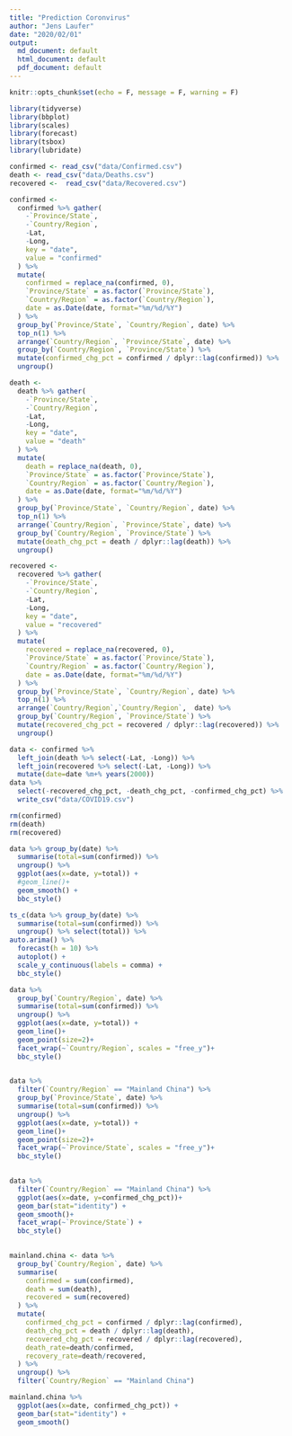 ```yaml
---
title: "Prediction Coronvirus"
author: "Jens Laufer"
date: "2020/02/01"
output:
  md_document: default
  html_document: default
  pdf_document: default
---
```


```r
knitr::opts_chunk$set(echo = F, message = F, warning = F)
```

```r
library(tidyverse)
library(bbplot)
library(scales)
library(forecast)
library(tsbox)
library(lubridate)
```


```r
confirmed <- read_csv("data/Confirmed.csv") 
death <- read_csv("data/Deaths.csv")
recovered <-  read_csv("data/Recovered.csv")
```



```r
confirmed <-
  confirmed %>% gather(
    -`Province/State`,
    -`Country/Region`,
    -Lat,
    -Long,
    key = "date",
    value = "confirmed"
  ) %>%
  mutate(
    confirmed = replace_na(confirmed, 0),
    `Province/State` = as.factor(`Province/State`),
    `Country/Region` = as.factor(`Country/Region`),
    date = as.Date(date, format="%m/%d/%Y")
  ) %>%
  group_by(`Province/State`, `Country/Region`, date) %>%
  top_n(1) %>%
  arrange(`Country/Region`, `Province/State`, date) %>%
  group_by(`Country/Region`, `Province/State`) %>%
  mutate(confirmed_chg_pct = confirmed / dplyr::lag(confirmed)) %>%
  ungroup()
```


```r
death <-
  death %>% gather(
    -`Province/State`,
    -`Country/Region`,
    -Lat,
    -Long,
    key = "date",
    value = "death"
  ) %>%
  mutate(
    death = replace_na(death, 0),
    `Province/State` = as.factor(`Province/State`),
    `Country/Region` = as.factor(`Country/Region`),
    date = as.Date(date, format="%m/%d/%Y")
  ) %>%
  group_by(`Province/State`, `Country/Region`, date) %>%
  top_n(1) %>%
  arrange(`Country/Region`, `Province/State`, date) %>%
  group_by(`Country/Region`, `Province/State`) %>%
  mutate(death_chg_pct = death / dplyr::lag(death)) %>%
  ungroup()
```

```r
recovered <-
  recovered %>% gather(
    -`Province/State`,
    -`Country/Region`,
    -Lat,
    -Long,
    key = "date",
    value = "recovered"
  ) %>%
  mutate(
    recovered = replace_na(recovered, 0),
    `Province/State` = as.factor(`Province/State`),
    `Country/Region` = as.factor(`Country/Region`),
    date = as.Date(date, format="%m/%d/%Y")
  ) %>%
  group_by(`Province/State`, `Country/Region`, date) %>%
  top_n(1) %>%
  arrange(`Country/Region`,`Country/Region`,  date) %>%
  group_by(`Country/Region`, `Province/State`) %>%
  mutate(recovered_chg_pct = recovered / dplyr::lag(recovered)) %>%
  ungroup()
```

```r
data <- confirmed %>% 
  left_join(death %>% select(-Lat, -Long)) %>% 
  left_join(recovered %>% select(-Lat, -Long)) %>% 
  mutate(date=date %m+% years(2000))
data %>% 
  select(-recovered_chg_pct, -death_chg_pct, -confirmed_chg_pct) %>%
  write_csv("data/COVID19.csv")

rm(confirmed)
rm(death)
rm(recovered)
```



```r
data %>% group_by(date) %>% 
  summarise(total=sum(confirmed)) %>% 
  ungroup() %>% 
  ggplot(aes(x=date, y=total)) +
  #geom_line()+
  geom_smooth() +
  bbc_style()
```


```r
ts_c(data %>% group_by(date) %>% 
  summarise(total=sum(confirmed)) %>% 
  ungroup() %>% select(total)) %>% 
auto.arima() %>%
  forecast(h = 10) %>% 
  autoplot() +
  scale_y_continuous(labels = comma) +
  bbc_style()
```

```r
data %>% 
  group_by(`Country/Region`, date) %>%
  summarise(total=sum(confirmed)) %>% 
  ungroup() %>% 
  ggplot(aes(x=date, y=total)) +
  geom_line()+
  geom_point(size=2)+
  facet_wrap(~`Country/Region`, scales = "free_y")+
  bbc_style()
  
```
```r

data %>% 
  filter(`Country/Region` == "Mainland China") %>% 
  group_by(`Province/State`, date) %>%
  summarise(total=sum(confirmed)) %>% 
  ungroup() %>% 
  ggplot(aes(x=date, y=total)) +
  geom_line()+
  geom_point(size=2)+
  facet_wrap(~`Province/State`, scales = "free_y")+
  bbc_style()
  
```




```r
data %>% 
  filter(`Country/Region` == "Mainland China") %>% 
  ggplot(aes(x=date, y=confirmed_chg_pct))+
  geom_bar(stat="identity") +
  geom_smooth()+
  facet_wrap(~`Province/State`) +
  bbc_style()
  
```

```r
mainland.china <- data %>%
  group_by(`Country/Region`, date) %>%
  summarise(
    confirmed = sum(confirmed),
    death = sum(death),
    recovered = sum(recovered)
  ) %>%
  mutate(
    confirmed_chg_pct = confirmed / dplyr::lag(confirmed),
    death_chg_pct = death / dplyr::lag(death),
    recovered_chg_pct = recovered / dplyr::lag(recovered),
    death_rate=death/confirmed,
    recovery_rate=death/recovered,
  ) %>%
  ungroup() %>% 
  filter(`Country/Region` == "Mainland China")
```




```r
mainland.china %>% 
  ggplot(aes(x=date, confirmed_chg_pct)) +
  geom_bar(stat="identity") +
  geom_smooth()
```


